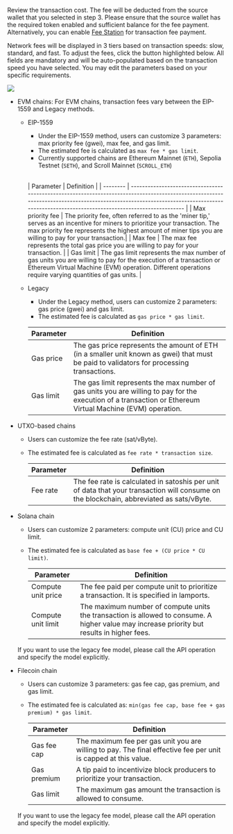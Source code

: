 Review the transaction cost. The fee will be deducted from the source wallet that you selected in step 3. Please ensure that the source wallet has the required token enabled and sufficient balance for the fee payment. Alternatively, you can enable [Fee Station](/en/portal/fee-station/introduction) for transaction fee payment.

Network fees will be displayed in 3 tiers based on transaction speeds: slow, standard, and fast. To adjust the fees, click the button highlighted below. All fields are mandatory and will be auto-populated based on the transaction speed you have selected. You may edit the parameters based on your specific requirements.

<img src="/en/images/transfers/customize-fees.png" className="screenshot_modal"/>

- EVM  chains: For EVM chains, transaction fees vary between the EIP-1559 and Legacy methods.
    - EIP-1559
        - Under the EIP-1559 method, users can customize 3 parameters: max priority fee (gwei), max fee, and gas limit.
        - The estimated fee is calculated as `max fee * gas limit`.
        - Currently supported chains are Ethereum Mainnet (`ETH`), Sepolia Testnet (`SETH`), and Scroll Mainnet (`SCROLL_ETH`)

        <a id="eip1559"></a>	
        | Parameter        | Definition                                                                                                                                                                                                                             |
        | --------         | -------------------------------------------------------------------------------------------------------------------------------------------------------------------------------------------------------------------------------------  |
        | Max priority fee | The priority fee, often referred to as the 'miner tip,' serves as an incentive for miners to prioritize your transaction. The max priority fee represents the highest amount of miner tips you are willing to pay for your transaction.|
        | Max fee          | The max fee represents the total gas price you are willing to pay for your transaction.                                                                                                                                                |
        | Gas limit        | The gas limit represents the max number of gas units you are willing to pay for the execution of a transaction or Ethereum Virtual Machine (EVM) operation. Different operations require varying quantities of gas units.              |

    - Legacy
        - Under the Legacy method, users can customize 2 parameters: gas price (gwei) and gas limit.
        - The estimated fee is calculated as `gas price * gas limit`.

        | Parameter | Definition                                                                                                                                                  |
        | --------  | ----------------------------------------------------------------------------------------------------------------------------------------------------------  |
        | Gas price | The gas price represents the amount of ETH (in a smaller unit known as gwei) that must be paid to validators for processing transactions.                   |
        | Gas limit | The gas limit represents the max number of gas units you are willing to pay for the execution of a transaction or Ethereum Virtual Machine (EVM) operation. |   
        
- UTXO-based chains
    - Users can customize the fee rate (sat/vByte).
    - The estimated fee is calculated as `fee rate * transaction size`.

        | Parameter | Definition                                                                                                                               |
        | --------  | -----------------------------------------------------------------------------------------------------------------------------------------|
        | Fee rate  | The fee rate is calculated in satoshis per unit of data that your transaction will consume on the blockchain, abbreviated as sats/vByte. |
- Solana chain
    - Users can customize 2 parameters: compute unit (CU) price and CU limit.
    - The estimated fee is calculated as `base fee + (CU price * CU limit)`.

        | Parameter           | Definition                                                                                                                                                     |
        |---------------------|----------------------------------------------------------------------------------------------------------------------------------------------------------------|
        | Compute unit price  | The fee paid per compute unit to prioritize a transaction. It is specified in lamports.              |
        | Compute unit limit  | The maximum number of compute units the transaction is allowed to consume. A higher value may increase priority but results in higher fees.                   |

    <Note>If you want to use the legacy fee model, please call the API operation and specify the model explicitly.</Note>

- Filecoin chain
    - Users can customize 3 parameters: gas fee cap, gas premium, and gas limit.
    - The estimated fee is calculated as: `min(gas fee cap, base fee + gas premium) * gas limit`.

        | Parameter     | Definition                                                                                                                                                           |
        |---------------|----------------------------------------------------------------------------------------------------------------------------------------------------------------------|
        | Gas fee cap   | The maximum fee per gas unit you are willing to pay. The final effective fee per unit is capped at this value.                                                      |
        | Gas premium   | A tip paid to incentivize block producers to prioritize your transaction.                 |
        | Gas limit     | The maximum gas amount the transaction is allowed to consume.           |

    <Note>If you want to use the legacy fee model, please call the API operation and specify the model explicitly.</Note>

